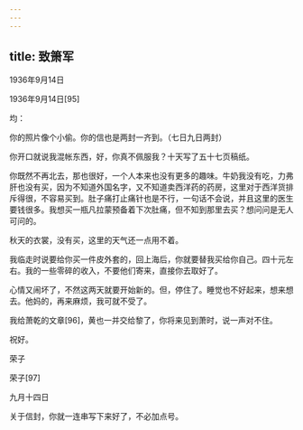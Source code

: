 ```yaml
---
---
---
```

title: 致箫军
---




1936年9月14日


1936年9月14日[95]


均：

你的照片像个小偷。你的信也是两封一齐到。（七日九日两封）

你开口就说我混帐东西，好，你真不佩服我？十天写了五十七页稿纸。

你既然不再北去，那也很好，一个人本来也没有更多的趣味。牛奶我没有吃，力弗肝也没有买，因为不知道外国名字，又不知道卖西洋药的药房，这里对于西洋货排斥得很，不容易买到。肚子痛打止痛针也是不行，一句话不会说，并且这里的医生要钱很多。我想买一瓶凡拉蒙预备着下次肚痛，但不知到那里去买？想问问是无人可问的。

秋天的衣裳，没有买，这里的天气还一点用不着。

我临走时说要给你买一件皮外套的，回上海后，你就要替我买给你自己。四十元左右。我的一些零碎的收入，不要他们寄来，直接你去取好了。

心情又闹坏了，不然这两天就要开始新的。但，停住了。睡觉也不好起来，想来想去。他妈的，再来麻烦，我可就不受了。

我给萧乾的文章[96]，黄也一并交给黎了，你将来见到萧时，说一声对不住。

祝好。

荣子


荣子[97]


九月十四日

关于信封，你就一连串写下来好了，不必加点号。